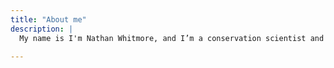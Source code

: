 ```yaml
---
title: "About me"
description: |
  My name is I'm Nathan Whitmore, and I’m a conservation scientist and practitioner. If you want to get in touch feel free to do so [here](https://nathanwhitmore.github.io/reproducible/contact.html). 
  
---
```

